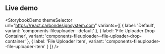 ## Live demo

<StorybookDemo
  themeSelector
  url="https://react.carbondesignsystem.com"
  variants={[
    {
      label: 'Default',
      variant: 'components-fileuploader--default'
    },
    {
      label: 'File Uploader Drop Container',
      variant: 'components-fileuploader--file-uploader-drop-container'
    },
    {
      label: 'File Uploader Item',
      variant: 'components-fileuploader--file-uploader-item'
    }
  ]}
/>
